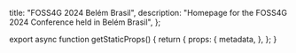 
  title: "FOSS4G 2024 Belém Brasil",
  description: "Homepage for the FOSS4G 2024 Conference held in Belém Brasil",
};

<HomePage />

export async function getStaticProps() {
  return {
    props: {
      metadata,
    },
  };
}
